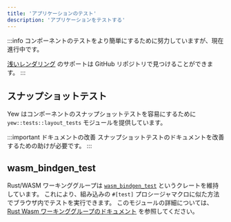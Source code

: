 ```yaml
---
title: 'アプリケーションのテスト'
description: 'アプリケーションをテストする'
---
```


:::info
コンポーネントのテストをより簡単にするために努力していますが、現在進行中です。

[浅いレンダリング](https://github.com/yewstack/yew/issues/1413) のサポートは GitHub リポジトリで見つけることができます。
:::

## スナップショットテスト

Yew はコンポーネントのスナップショットテストを容易にするために `yew::tests::layout_tests` モジュールを提供しています。

:::important ドキュメントの改善
スナップショットテストのドキュメントを改善するための助けが必要です。
:::

## wasm_bindgen_test

Rust/WASM ワーキンググループは [`wasm_bindgen_test`](https://rustwasm.github.io/docs/wasm-bindgen/wasm-bindgen-test/index.html) というクレートを維持しています。
これにより、組み込みの `#[test]` プロシージャマクロに似た方法でブラウザ内でテストを実行できます。
このモジュールの詳細については、[Rust Wasm ワーキンググループのドキュメント](https://rustwasm.github.io/docs/wasm-bindgen/wasm-bindgen-test/index.html) を参照してください。
